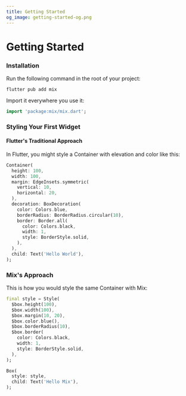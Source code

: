 ```yaml
---
title: Getting Started
og_image: getting-started-og.png
---
```



# Getting Started

<Steps>
<Step>

### Installation

Run the following command in the root of your project:

```
flutter pub add mix
```

Import it everywhere you use it:

```dart
import 'package:mix/mix.dart';
```

</Step>
<Step>

### Styling Your First Widget

#### Flutter's Traditional Approach

In Flutter, you might style a Container with elevation and color like this:

```dart
Container(
  height: 100,
  width: 100,
  margin: EdgeInsets.symmetric(
    vertical: 10,
    horizontal: 20,
  ),
  decoration: BoxDecoration(
    color: Colors.blue,
    borderRadius: BorderRadius.circular(10),
    border: Border.all(
      color: Colors.black,
      width: 1,
      style: BorderStyle.solid,
    ),
  ),
  child: Text('Hello World'),
);
```

### Mix's Approach

This is how you would style the same Container with Mix:

```dart
final style = Style(
  $box.height(100),
  $box.width(100),
  $box.margin(10, 20),
  $box.color.blue(),
  $box.borderRadius(10),
  $box.border(
    color: Colors.black,
    width: 1,
    style: BorderStyle.solid,
  ),
);

Box(
  style: style,
  child: Text('Hello Mix'),
);
```

</Step>
</Steps>
